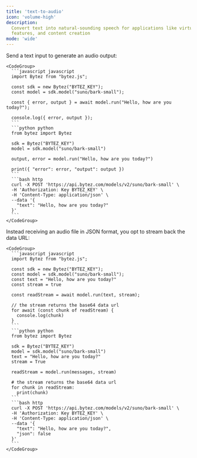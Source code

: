 ```yaml
---
title: 'text-to-audio'
icon: 'volume-high'
description:
  Convert text into natural-sounding speech for applications like virtual assistants, accessibility
  features, and content creation
mode: 'wide'
---
```


<AccordionGroup>
  <Accordion defaultOpen title="Basic usage">
    Send a text input to generate an audio output:

    <CodeGroup>
      ```javascript javascript
      import Bytez from "bytez.js";

      const sdk = new Bytez("BYTEZ_KEY");
      const model = sdk.model("suno/bark-small");

      const { error, output } = await model.run("Hello, how are you today?");

      console.log({ error, output });
      ```
      ```python python
      from bytez import Bytez

      sdk = Bytez("BYTEZ_KEY")
      model = sdk.model("suno/bark-small")

      output, error = model.run("Hello, how are you today?")

      print({ "error": error, "output": output })
      ```
      ```bash http
      curl -X POST 'https://api.bytez.com/models/v2/suno/bark-small' \
      -H 'Authorization: Key BYTEZ_KEY' \
      -H 'Content-Type: application/json' \
      --data '{
        "text": "Hello, how are you today?"
      }'
      ```
    </CodeGroup>

  </Accordion>
    <Accordion title="Stream">
    Instead receiving an audio file in JSON format, you opt to stream back the data URL:

    <CodeGroup>
      ```javascript javascript
      import Bytez from "bytez.js";

      const sdk = new Bytez("BYTEZ_KEY");
      const model = sdk.model("suno/bark-small");
      const text = "Hello, how are you today?"
      const stream = true

      const readStream = await model.run(text, stream);

      // the stream returns the base64 data url
      for await (const chunk of readStream) {
        console.log(chunk)
      }
      ```
      ```python python
      from bytez import Bytez

      sdk = Bytez("BYTEZ_KEY")
      model = sdk.model("suno/bark-small")
      text = "Hello, how are you today?"
      stream = True

      readStream = model.run(messages, stream)

      # the stream returns the base64 data url
      for chunk in readStream:
        print(chunk)
      ```
      ```bash http
      curl -X POST 'https://api.bytez.com/models/v2/suno/bark-small' \
      -H 'Authorization: Key BYTEZ_KEY' \
      -H 'Content-Type: application/json' \
      --data '{
        "text": "Hello, how are you today?",
        "json": false
      }'
      ```
    </CodeGroup>

  </Accordion>
</AccordionGroup>
